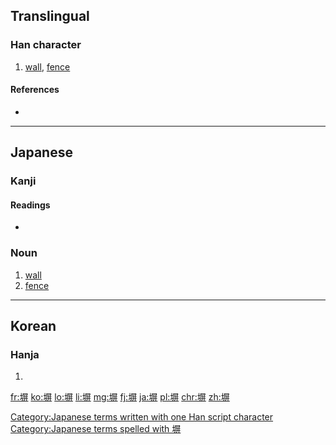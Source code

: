 ==Translingual==

===Han character===
{{Han char|rn=32|rad=土|as=09|sn=12|four=|canj=土尸廿廿 (GSTT)}}

# [[wall]], [[fence]]

====References====
* {{Han ref|kx=0234.271|dkj=05316|dj=0472.230|hdz=10469.011|uh=5840|ud=22592}}

----

==Japanese==

===Kanji===
{{ja-kanji|grade=c|rs=土09}}

====Readings====
* {{ja-readings|on=|kun=[[かき]] (kaki), [[へい]] (hei)}}

===Noun===
{{ja-noun|k|hira=へい|rom=hei}} 

# [[wall]]
# [[fence]]

[[Category:Japanese terms written with one Han script character]]
[[Category:Japanese terms spelled with 塀]]
----

==Korean==

===Hanja===
{{ko-hanja|hangeul=병|rv=byeong|mr=pyŏng}}

# {{defn|lang=ko|sort=土09}}

[[fr:塀]]
[[ko:塀]]
[[lo:塀]]
[[li:塀]]
[[mg:塀]]
[[fj:塀]]
[[ja:塀]]
[[pl:塀]]
[[chr:塀]]
[[zh:塀]]